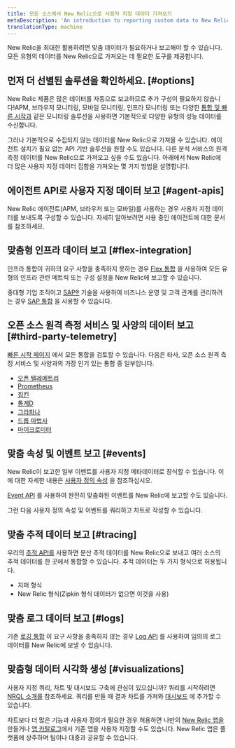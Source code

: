 ```yaml
---
title: 모든 소스에서 New Relic으로 사용자 지정 데이터 가져오기
metaDescription: 'An introduction to reporting custom data to New Relic: why you''d want to do that, and how to start.'
translationType: machine
---
```


New Relic을 최대한 활용하려면 맞춤 데이터가 필요하거나 보고해야 할 수 있습니다. 모든 유형의 데이터를 New Relic으로 가져오는 데 필요한 도구를 제공합니다.

## 먼저 더 선별된 솔루션을 확인하세요. [#options]

New Relic 제품은 많은 데이터를 자동으로 보고하므로 추가 구성이 필요하지 않습니다!APM, 브라우저 모니터링, 모바일 모니터링, 인프라 모니터링 또는 다양한 [통합 및 빠른 시작과](https://newrelic.com/instant-observability) 같은 모니터링 솔루션을 사용하면 기본적으로 다양한 유형의 성능 데이터를 수신합니다.

그러나 기본적으로 수집되지 않는 데이터를 New Relic으로 가져올 수 있습니다. 에이전트 설치가 필요 없는 API 기반 솔루션을 원할 수도 있습니다. 다른 분석 서비스의 원격 측정 데이터를 New Relic으로 가져오고 싶을 수도 있습니다. 아래에서 New Relic에 더 많은 사용자 지정 데이터 집합을 가져오는 몇 가지 방법을 설명합니다.

## 에이전트 API로 사용자 지정 데이터 보고 [#agent-apis]

New Relic 에이전트(APM, 브라우저 또는 모바일)를 사용하는 경우 사용자 지정 데이터를 보내도록 구성할 수 있습니다. 자세히 알아보려면 사용 중인 에이전트에 대한 문서를 참조하세요.

## 맞춤형 인프라 데이터 보고 [#flex-integration]

인프라 통합이 귀하의 요구 사항을 충족하지 못하는 경우 [Flex 통합](/docs/integrations/host-integrations/host-integrations-list/flex-integration-tool-build-your-own-integration) 을 사용하여 모든 유형의 인프라 관련 메트릭 또는 구성 설정을 New Relic에 보고할 수 있습니다.

중대형 기업 조직이고 [SAP®](https://www.sap.com/) 기술을 사용하여 비즈니스 운영 및 고객 관계를 관리하려는 경우 [SAP 통합](/docs/data-apis/custom-data/sap-integration) 을 사용할 수 있습니다.

## 오픈 소스 원격 측정 서비스 및 사양의 데이터 보고 [#third-party-telemetry]

[빠른 시작 페이지](https://newrelic.com/instant-observability) 에서 모든 통합을 검토할 수 있습니다. 다음은 타사, 오픈 소스 원격 측정 서비스 및 사양과의 가장 인기 있는 통합 중 일부입니다.

* [오픈 텔레메트리](/docs/more-integrations/open-source-telemetry-integrations/opentelemetry/introduction-opentelemetry-new-relic)
* [Prometheus](/docs/infrastructure/prometheus-integrations/get-started/send-prometheus-metric-data-new-relic)
* [집킨](/docs/distributed-tracing/trace-api/report-zipkin-format-traces-trace-api)
* [통계D](/docs/more-integrations/open-source-telemetry-integrations/statsd/statsd-monitoring-integration)
* [그라파나](/docs/more-integrations/grafana-integrations/get-started/grafana-support-prometheus-promql)
* [드롭 마법사](/docs/more-integrations/open-source-telemetry-integrations/dropwizard/dropwizard-reporter)
* [마이크로미터](/docs/more-integrations/open-source-telemetry-integrations/micrometer/micrometer-metrics-registry)

## 맞춤 속성 및 이벤트 보고 [#events]

New Relic이 보고한 일부 이벤트를 사용자 지정 메타데이터로 장식할 수 있습니다. 이에 대한 자세한 내용은 [사용자 정의 속성](/docs/data-apis/custom-data/custom-events/collect-custom-attributes) 을 참조하십시오.

[Event API](/docs/data-apis/ingest-apis/event-api/introduction-event-api) 를 사용하여 완전히 맞춤화된 이벤트를 New Relic에 보고할 수도 있습니다.

그런 다음 사용자 정의 속성 및 이벤트를 쿼리하고 차트로 작성할 수 있습니다.

## 맞춤 추적 데이터 보고 [#tracing]

우리의 [추적 API를](/docs/distributed-tracing/trace-api/introduction-trace-api) 사용하면 분산 추적 데이터를 New Relic으로 보내고 여러 소스의 추적 데이터를 한 곳에서 통합할 수 있습니다. 추적 데이터는 두 가지 형식으로 허용됩니다.

* 지퍼 형식
* New Relic 형식(Zipkin 형식 데이터가 없으면 이것을 사용)

## 맞춤 로그 데이터 보고 [#logs]

기존 [로깅 통합](/docs/logs/get-started/get-started-log-management) 이 요구 사항을 충족하지 않는 경우 [Log API](/docs/logs/log-api/introduction-log-api) 를 사용하여 임의의 로그 데이터를 New Relic에 보낼 수 있습니다.

## 맞춤형 데이터 시각화 생성 [#visualizations]

사용자 지정 쿼리, 차트 및 대시보드 구축에 관심이 있으십니까? 쿼리를 시작하려면 [NRQL 소개를](/docs/query-your-data/nrql-new-relic-query-language/get-started/introduction-nrql-new-relics-query-language) 참조하세요. 쿼리를 만들 때 결과 차트를 가져와 [대시보드](/docs/query-your-data/explore-query-data/dashboards/introduction-dashboards) 에 추가할 수 있습니다.

차트보다 더 많은 기능과 사용자 정의가 필요한 경우 <InlinePopover type="dashboards"/>허용하면 나만의 [New Relic 앱을](/docs/new-relic-one/use-new-relic-one/build-new-relic-one/new-relic-one-build-your-own-custom-new-relic-one-application)만들거나 [앱 카탈로그](https://opensource.newrelic.com/nerdpacks)에서 기존 앱을 사용자 지정할 수도 있습니다. New Relic 앱은 플랫폼에 상주하며 팀이나 대중과 공유할 수 있습니다.